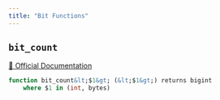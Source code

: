 ```yaml
---
title: "Bit Functions"
---
```


## `bit_count`
[🔗 Official Documentation](#https://cloud.google.com/bigquery/docs/reference/standard-sql/bit_functions#bit_count)

```sql
function bit_count&lt;$1&gt; (&lt;$1&gt;) returns bigint
	where $1 in (int, bytes)
```



